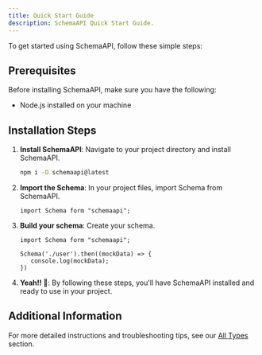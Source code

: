 ```yaml
---
title: Quick Start Guide
description: SchemaAPI Quick Start Guide.
---
```


To get started using SchemaAPI, follow these simple steps:

## Prerequisites

Before installing SchemaAPI, make sure you have the following:

- Node.js installed on your machine

## Installation Steps

1. **Install SchemaAPI**: Navigate to your project directory and install SchemaAPI.

   ```bash
   npm i -D schemaapi@latest
   ```

2. **Import the Schema**: In your project files, import Schema from SchemaAPI.

   ```tsx showLineNumbers
   import Schema form "schemaapi";
   ```

3. **Build your schema**: Create your schema.

   ```tsx {3} showLineNumbers
   import Schema form "schemaapi";
   
   Schema('./user').then((mockData) => {
      console.log(mockData);
   })
   ```

4. **Yeah!! 🥳**: By following these steps, you'll have SchemaAPI installed and ready to use in your project.

## Additional Information

For more detailed instructions and troubleshooting tips, see our [All Types](/docs/types/all-types) section.
